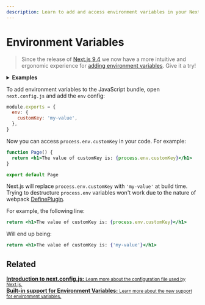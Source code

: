 ```yaml
---
description: Learn to add and access environment variables in your Next.js application at build time.
---
```


# Environment Variables

> Since the release of [Next.js 9.4](https://nextjs.org/blog/next-9-4) we now have a more intuitive and ergonomic experience for [adding environment variables](/docs/basic-features/environment-variables.md). Give it a try!

<details>
  <summary><b>Examples</b></summary>
  <ul>
    <li><a href="https://github.com/vercel/next.js/tree/canary/examples/with-env-from-next-config-js">With env</a></li>
  </ul>
</details>

To add environment variables to the JavaScript bundle, open `next.config.js` and add the `env` config:

```js
module.exports = {
  env: {
    customKey: 'my-value',
  },
}
```

Now you can access `process.env.customKey` in your code. For example:

```jsx
function Page() {
  return <h1>The value of customKey is: {process.env.customKey}</h1>
}

export default Page
```

Next.js will replace `process.env.customKey` with `'my-value'` at build time. Trying to destructure `process.env` variables won't work due to the nature of webpack [DefinePlugin](https://webpack.js.org/plugins/define-plugin/).

For example, the following line:

```jsx
return <h1>The value of customKey is: {process.env.customKey}</h1>
```

Will end up being:

```jsx
return <h1>The value of customKey is: {'my-value'}</h1>
```

## Related

<div className="card">
  <a href="/docs/api-reference/next.config.js/introduction.md">
    <b>Introduction to next.config.js:</b>
    <small>Learn more about the configuration file used by Next.js.</small>
  </a>
</div>

<div className="card">
  <a href="/docs/basic-features/environment-variables.md">
    <b>Built-in support for Environment Variables:</b>
    <small>Learn more about the new support for environment variables.</small>
  </a>
</div>

